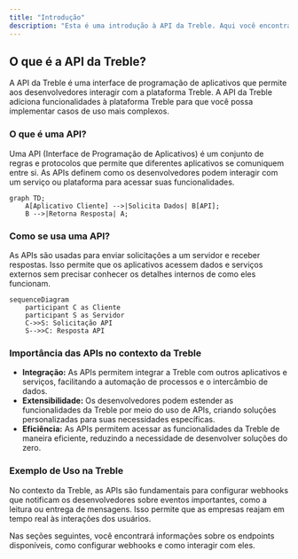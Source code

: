 ```yaml
---
title: "Introdução"
description: "Esta é uma introdução à API da Treble. Aqui você encontrará informações sobre os endpoints disponíveis e como interagir com eles. A API da Treble adiciona funcionalidades à plataforma Treble para que você possa implementar casos de uso mais complexos."
---
```


## O que é a API da Treble?

A API da Treble é uma interface de programação de aplicativos que permite aos desenvolvedores interagir com a plataforma Treble. A API da Treble adiciona funcionalidades à plataforma Treble para que você possa implementar casos de uso mais complexos.

### O que é uma API?

Uma API (Interface de Programação de Aplicativos) é um conjunto de regras e protocolos que permite que diferentes aplicativos se comuniquem entre si. As APIs definem como os desenvolvedores podem interagir com um serviço ou plataforma para acessar suas funcionalidades.

```mermaid
graph TD;
    A[Aplicativo Cliente] -->|Solicita Dados| B[API];
    B -->|Retorna Resposta| A;
```

### Como se usa uma API?

As APIs são usadas para enviar solicitações a um servidor e receber respostas. Isso permite que os aplicativos acessem dados e serviços externos sem precisar conhecer os detalhes internos de como eles funcionam.

```mermaid
sequenceDiagram
    participant C as Cliente
    participant S as Servidor
    C->>S: Solicitação API
    S-->>C: Resposta API
```

### Importância das APIs no contexto da Treble

- **Integração:** As APIs permitem integrar a Treble com outros aplicativos e serviços, facilitando a automação de processos e o intercâmbio de dados.
- **Extensibilidade:** Os desenvolvedores podem estender as funcionalidades da Treble por meio do uso de APIs, criando soluções personalizadas para suas necessidades específicas.
- **Eficiência:** As APIs permitem acessar as funcionalidades da Treble de maneira eficiente, reduzindo a necessidade de desenvolver soluções do zero.

### Exemplo de Uso na Treble

No contexto da Treble, as APIs são fundamentais para configurar webhooks que notificam os desenvolvedores sobre eventos importantes, como a leitura ou entrega de mensagens. Isso permite que as empresas reajam em tempo real às interações dos usuários.

Nas seções seguintes, você encontrará informações sobre os endpoints disponíveis, como configurar webhooks e como interagir com eles. 